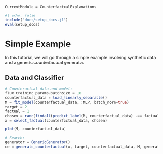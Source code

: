 ```@meta
CurrentModule = CounterfactualExplanations 
```

```julia
#| echo: false
include("docs/setup_docs.jl")
eval(setup_docs)
```

# Simple Example

In this tutorial, we will go through a simple example involving synthetic data and a generic counterfactual generator.

## Data and Classifier

```julia
# Counteractual data and model:
flux_training_params.batchsize = 10
counterfactual_data = load_linearly_separable()
M = fit_model(counterfactual_data, :MLP, batch_norm=true)
target = 2
factual = 1
chosen = rand(findall(predict_label(M, counterfactual_data) .== factual))
x = select_factual(counterfactual_data, chosen)
```

```julia
plot(M, counterfactual_data)
```


```julia
# Search:
generator = GenericGenerator()
ce = generate_counterfactual(x, target, counterfactual_data, M, generator)
```